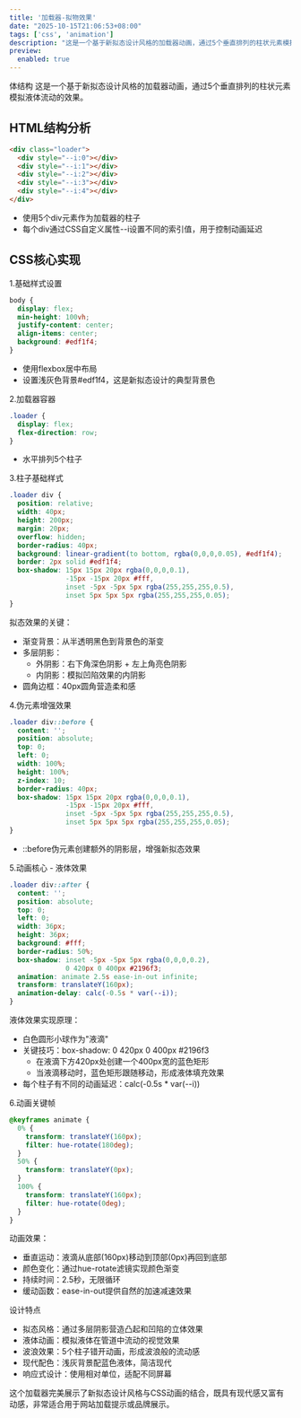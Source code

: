 ```yaml
---
title: '加载器-拟物效果'
date: "2025-10-15T21:06:53+08:00"
tags: ['css', 'animation']
description: "这是一个基于新拟态设计风格的加载器动画，通过5个垂直排列的柱状元素模拟液体流动的效果。"
preview:
  enabled: true
---
```


体结构
这是一个基于新拟态设计风格的加载器动画，通过5个垂直排列的柱状元素模拟液体流动的效果。

## HTML结构分析

```html
<div class="loader">
  <div style="--i:0"></div>
  <div style="--i:1"></div>
  <div style="--i:2"></div>
  <div style="--i:3"></div>
  <div style="--i:4"></div>
</div>
```

- 使用5个div元素作为加载器的柱子
- 每个div通过CSS自定义属性--i设置不同的索引值，用于控制动画延迟

## CSS核心实现

1.基础样式设置

```css
body {
  display: flex;
  min-height: 100vh;
  justify-content: center;
  align-items: center;
  background: #edf1f4;
}
```

- 使用flexbox居中布局
- 设置浅灰色背景#edf1f4，这是新拟态设计的典型背景色

2.加载器容器

```css
.loader {
  display: flex;
  flex-direction: row;
}
```

- 水平排列5个柱子

3.柱子基础样式

```css
.loader div {
  position: relative;
  width: 40px;
  height: 200px;
  margin: 20px;
  overflow: hidden;
  border-radius: 40px;
  background: linear-gradient(to bottom, rgba(0,0,0,0.05), #edf1f4);
  border: 2px solid #edf1f4;
  box-shadow: 15px 15px 20px rgba(0,0,0,0.1),
              -15px -15px 20px #fff,
              inset -5px -5px 5px rgba(255,255,255,0.5),
              inset 5px 5px 5px rgba(255,255,255,0.05);
}
```

拟态效果的关键：

- 渐变背景：从半透明黑色到背景色的渐变
- 多层阴影：
  - 外阴影：右下角深色阴影 + 左上角亮色阴影
  - 内阴影：模拟凹陷效果的内阴影
- 圆角边框：40px圆角营造柔和感

4.伪元素增强效果

```css
.loader div::before {
  content: '';
  position: absolute;
  top: 0;
  left: 0;
  width: 100%;
  height: 100%;
  z-index: 10;
  border-radius: 40px;
  box-shadow: 15px 15px 20px rgba(0,0,0,0.1),
              -15px -15px 20px #fff,
              inset -5px -5px 5px rgba(255,255,255,0.5),
              inset 5px 5px 5px rgba(255,255,255,0.05);
}
```

- ::before伪元素创建额外的阴影层，增强新拟态效果

5.动画核心 - 液体效果

```css
.loader div::after {
  content: '';
  position: absolute;
  top: 0;
  left: 0;
  width: 36px;
  height: 36px;
  background: #fff;
  border-radius: 50%;
  box-shadow: inset -5px -5px 5px rgba(0,0,0,0.2),
              0 420px 0 400px #2196f3;
  animation: animate 2.5s ease-in-out infinite;
  transform: translateY(160px);
  animation-delay: calc(-0.5s * var(--i));
}
```

液体效果实现原理：

- 白色圆形小球作为"液滴"
- 关键技巧：box-shadow: 0 420px 0 400px #2196f3
  - 在液滴下方420px处创建一个400px宽的蓝色矩形
  - 当液滴移动时，蓝色矩形跟随移动，形成液体填充效果
- 每个柱子有不同的动画延迟：calc(-0.5s * var(--i))

6.动画关键帧

```css
@keyframes animate {
  0% {
    transform: translateY(160px);
    filter: hue-rotate(180deg);
  }
  50% {
    transform: translateY(0px);
  }
  100% {
    transform: translateY(160px);
    filter: hue-rotate(0deg);
  }
}
```

动画效果：

- 垂直运动：液滴从底部(160px)移动到顶部(0px)再回到底部
- 颜色变化：通过hue-rotate滤镜实现颜色渐变
- 持续时间：2.5秒，无限循环
- 缓动函数：ease-in-out提供自然的加速减速效果

设计特点

- 拟态风格：通过多层阴影营造凸起和凹陷的立体效果
- 液体动画：模拟液体在管道中流动的视觉效果
- 波浪效果：5个柱子错开动画，形成波浪般的流动感
- 现代配色：浅灰背景配蓝色液体，简洁现代
- 响应式设计：使用相对单位，适配不同屏幕

这个加载器完美展示了新拟态设计风格与CSS动画的结合，既具有现代感又富有动感，非常适合用于网站加载提示或品牌展示。


<CodeViewer postId="loader-neumorphism" />